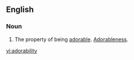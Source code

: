 ==English==

===Noun===
{{en-noun|-}}

# The property of being [[adorable]].  [[adorableness|Adorableness]].

[[vi:adorability]]